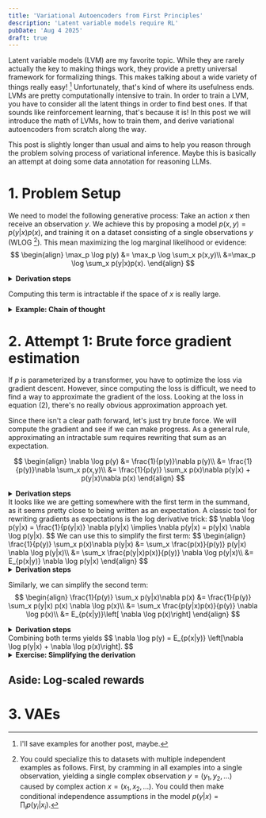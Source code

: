 ```yaml
---
title: 'Variational Autoencoders from First Principles'
description: 'Latent variable models require RL'
pubDate: 'Aug 4 2025'
draft: true
---
```


Latent variable models (LVM) are my favorite topic.
While they are rarely actually the key to making things work, they provide a pretty universal framework for formalizing things.
This makes talking about a wide variety of things really easy! [^examples]
Unfortunately, that's kind of where its usefulness ends.
LVMs are pretty computationally intensive to train.
In order to train a LVM, you have to consider all the latent things in order to find best ones.
If that sounds like reinforcement learning, that's because it is!
In this post we will introduce the math of LVMs, how to train them, and derive variational autoencoders from scratch along the way.

This post is slightly longer than usual and aims to help you reason through the problem solving process of variational inference.
Maybe this is basically an attempt at doing some data annotation for reasoning LLMs.

# 1. Problem Setup
We need to model the following generative process:
Take an action $x$ then receive an observation $y$.
We achieve this by proposing a model $p(x,y) = p(y|x)p(x)$,
and training it on a dataset consisting of a single observations $y$ (WLOG [^WLOG]).
This mean maximizing the log marginal likelihood or evidence:
$$
\begin{align}
\max_p \log p(y)
&= \max_p \log \sum_x p(x,y)\\
&=\max_p \log \sum_x p(y|x)p(x).
\end{align}
$$

<details class="highlights">
<summary><b>Derivation steps</b></summary>
- (1) Total probability $p(y) = \sum_x p(x,y)$
- (2) Chain rule $p(x,y) = p(y|x)p(x)$
</details>

Computing this term is intractable if the space of $x$ is really large.

<details class="highlights">
<summary><b>Example: Chain of thought</b></summary>
Let's consider an unconditional variant of chain of thought.
Rather than coming up with an answer to a math question, we are trying to recreate a Python program unprompted.
The latent action $x$ is a natural language specification of the program.
</details>

# 2. Attempt 1: Brute force gradient estimation
If $p$ is parameterized by a transformer, you have to optimize the loss via gradient descent.
However, since computing the loss is difficult, we need to find a way to approximate the gradient of the loss.
Looking at the loss in equation (2), there's no really obvious approximation approach yet.

Since there isn't a clear path forward, let's just try brute force.
We will compute the gradient and see if we can make progress.
As a general rule, approximating an intractable sum requires rewriting that sum as an expectation.

$$
\begin{align}
\nabla \log p(y)
&= \frac{1}{p(y)}\nabla p(y)\\
&= \frac{1}{p(y)}\nabla \sum_x p(x,y)\\
&= \frac{1}{p(y)} \sum_x p(x)\nabla p(y|x) + p(y|x)\nabla p(x)
\end{align}
$$
<details class="highlights">
<summary><b>Derivation steps</b></summary>
- (3) Derivative of log
- (4) Total probability
- (5) Chain rule and product rule
</details>
It looks like we are getting somewhere with the first term in the summand,
as it seems pretty close to being written as an expectation.
A classic tool for rewriting gradients as expectations is the log derivative trick:
$$
\nabla \log p(y|x) = \frac{1}{p(y|x)} \nabla p(y|x) \implies \nabla p(y|x) = p(y|x) \nabla \log p(y|x).
$$
We can use this to simplify the first term:
$$
\begin{align}
\frac{1}{p(y)} \sum_x p(x)\nabla p(y|x)
&= \sum_x \frac{p(x)}{p(y)} p(y|x) \nabla \log p(y|x)\\
&= \sum_x \frac{p(y|x)p(x)}{p(y)} \nabla \log p(y|x)\\
&= E_{p(x|y)} \nabla \log p(y|x)
\end{align}
$$
<details class="highlights">
<summary><b>Derivation steps</b></summary>
- (6) Log-derivative trick
- (7) Distribute
- (8) Conditional probability
</details>


Similarly, we can simplify the second term:
$$
\begin{align}
\frac{1}{p(y)} \sum_x p(y|x)\nabla p(x)
&= \frac{1}{p(y)} \sum_x p(y|x) p(x) \nabla \log p(x)\\
&= \sum_x \frac{p(y|x)p(x)}{p(y)} \nabla \log p(x)\\
&= E_{p(x|y)}\left[ \nabla \log p(x)\right]
\end{align}
$$

<details class="highlights">
<summary><b>Derivation steps</b></summary>
- (9) Log-derivative trick
- (10) Distribute
- (11) Conditional probability
</details>
Combining both terms yields
$$
\nabla \log p(y) = E_{p(x|y)} \left[\nabla \log p(y|x) + \nabla \log p(x)\right].
$$

<details class="highlights">
<summary><b>Exercise: Simplifying the derivation</b></summary>
We can greatly simplify the derivation of the exact gradient estimator by applying the log-derivative trick at equation 5 instead of the product rule (exercise for the reader[^hint]). This is mostly clear in hindsight, and the tool of brute-force derivation is more useful for a first approach. Let's not pretend things are elegant on the first attempt.
</details>

## Aside: Log-scaled rewards

# 3. VAEs

[^examples]: I'll save examples for another post, maybe.
[^WLOG]: You could specialize this to datasets with multiple independent examples as follows. First, by cramming in all examples into a single observation, yielding a single complex observation $y = (y_1, y_2, \ldots)$ caused by complex action $x = (x_1, x_2, \ldots)$. You could then make conditional independence assumptions in the model $p(y|x) = \prod_i p(y_i|x_i)$.
[^hint]: $\nabla \log p(y|x) + \nabla \log p(x) = \nabla \log p(x,y)$
